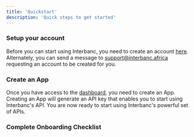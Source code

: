 ```yaml
---
title: 'Quickstart'
description: 'Quick steps to get started'
---
```


### Setup your account

Before you can start using Interbanc, you need to  create an account [here](https://app.interbanc.africa/get-started). Alternately, you can send a message to [support@interbanc.africa](mailto:support@interbanc.africa) requesting an account to be created for you.

### Create an App
Once you have access to the [dashboard](https://app.interbanc.africa), you need to create an App. Creating an App will generate an API key that enables you to start using Interbanc's API. You are now ready to start using Interbanc's powerful set of APIs.

### Complete Onboarding Checklist
